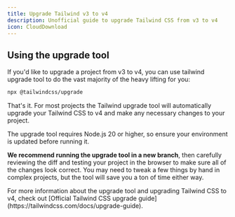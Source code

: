 ```yaml
---
title: Upgrade Tailwind v3 to v4
description: Unofficial guide to upgrade Tailwind CSS from v3 to v4
icon: CloudDownload
---
```



## Using the upgrade tool

If you'd like to upgrade a project from v3 to v4, you can use tailwind upgrade tool to do the vast majority of the heavy lifting for you:

```bash
npx @tailwindcss/upgrade
```

That's it. For most projects the Tailwind upgrade tool will automatically upgrade your Tailwind CSS to v4 and make any necessary changes to your project.

The upgrade tool requires Node.js 20 or higher, so ensure your environment is updated before running it.

**We recommend running the upgrade tool in a new branch**, then carefully reviewing the diff and testing your project in the browser to make sure all of the changes look correct. You may need to tweak a few things by hand in complex projects, but the tool will save you a ton of time either way.

<Callout>
  For more information about the upgrade tool and upgrading Tailwind CSS to v4,
  check out [Official Tailwind CSS upgrade
  guide](https://tailwindcss.com/docs/upgrade-guide).
</Callout>
